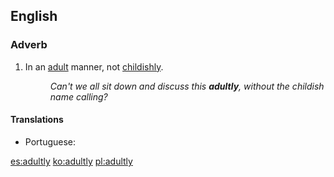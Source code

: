 ==English==

===Adverb===
{{en-adv}}

# In an [[adult]] manner, not [[childishly]].
#: ''Can't we all sit down and discuss this '''adultly''', without the childish name calling?''

====Translations====
{{trans-top|in an adult manner}}
* Portuguese: {{t|pt|adultamente}}
{{trans-mid}}
{{trans-bottom}}

[[es:adultly]]
[[ko:adultly]]
[[pl:adultly]]